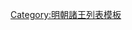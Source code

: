 {{ming|title=明朝安吉國諸王|ed=安吉國|head=[[嘉靖]]十三年（[[1534年]]）封。|
{{ming/title}}
{{ming/list|安吉莊憲王|[[朱勤𤊹]]|朱睦㰂、庶十三子|[[1534年]]—[[1589年]]|嘉靖十三年封。[[萬曆]]十七年薨。}}
{{ming/list|安吉榮順王|[[朱朝堤]]|朱勤𤊹、庶一子|[[1594年]]—[[1605年]]前|萬曆二年以[[鎮國將軍]]改封[[长子 (封号)|長子]]。二十二年襲封，薨。}}
{{ming/list|安吉康和王|[[朱在鑿]]|朱朝堤、庶一子|[[1605年]]—[[1626年]]前|萬曆十七年封[[长孙 (封号)|長孫]]。三十三年襲封。薨。}}
{{ming/list|安吉王|[[朱肅泉]]|朱在鑿、嫡一子|[[1626年]]—？年|[[天启 (明朝)|天啟]]六年襲封。}}

}}<noinclude>
[[Category:明朝諸王列表模板]]
</noinclude>
